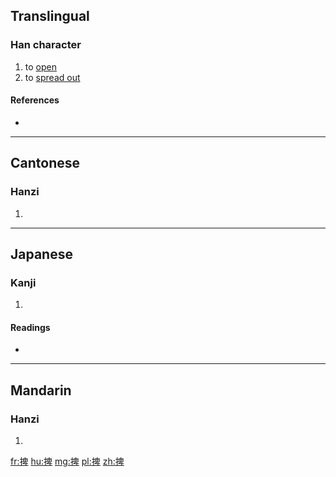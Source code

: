 ==Translingual==

===Han character===
{{Han char|rn=64|rad=手|as=08|sn=11|four=5604<sub>0</sub>|canj=手竹田十 (QHWJ)|ids=⿰[[扌]][[卑]]}}

# to [[open]]
# to [[spread out]]

====References====
* {{Han ref|kx=0435.080|dkj=12200|dj=0784.250|hdz=31899.010|uh=636D|ud=25453|bh=D579|bd=54649}}

----

==Cantonese==

===Hanzi===
{{yue-hanzi|jyut=[[baai2]]|y=baai2}}

# {{defn|lang=yue|sort=手08}}

----

==Japanese==

===Kanji===
{{ja-kanji|grade=|rs=手08}}

# {{defn|lang=ja|sort=手08}}

====Readings====
* {{ja-readings|on=[[はい]] (hai), [[は]] (ha), [[へい]] (hei)|kun=}}

----

==Mandarin==

===Hanzi===
{{cmn-hanzi|pin=[[bǎi]] ([[bai3]])|wg=pai<sup>3</sup>}}

# {{defn|lang=cmn|sort=手08}}

[[fr:捭]]
[[hu:捭]]
[[mg:捭]]
[[pl:捭]]
[[zh:捭]]